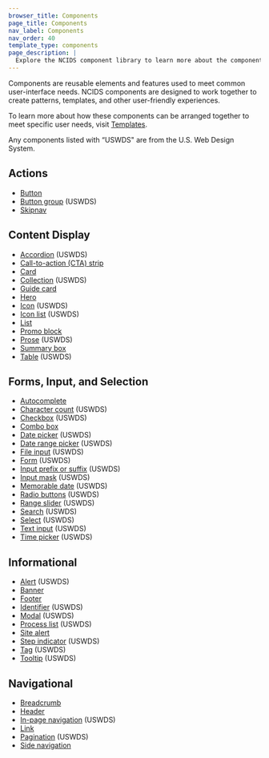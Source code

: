 ```yaml
---
browser_title: Components
page_title: Components
nav_label: Components
nav_order: 40
template_type: components
page_description: |
  Explore the NCIDS component library to learn more about the components provided to fit the needs of NCI websites and applications.
---
```


Components are reusable elements and features used to meet common user-interface needs. NCIDS components are designed to work together to create patterns, templates, and other user-friendly experiences.

To learn more about how these components can be arranged together to meet specific user needs, visit [Templates](/templates).

Any components listed with “USWDS" are from the U.S. Web Design System.

## Actions

- [Button](/components/button)
- [Button group](https://designsystem.digital.gov/components/button-group/) (USWDS)
- [Skipnav](/components/skipnav)

## Content Display

- [Accordion](https://designsystem.digital.gov/components/accordion/) (USWDS)
- [Call-to-action (CTA) strip](/components/cta-strip)
- [Card](/components/card)
- [Collection](https://designsystem.digital.gov/components/collection/) (USWDS)
- [Guide card](/components/guide-card)
- [Hero](/components/hero)
- [Icon](https://designsystem.digital.gov/components/icon/) (USWDS)
- [Icon list](https://designsystem.digital.gov/components/icon-list/) (USWDS)
- [List](/components/list)
- [Promo block](/components/promo-block)
- [Prose](https://designsystem.digital.gov/components/prose/) (USWDS)
- [Summary box](/components/summary-box)
- [Table](https://designsystem.digital.gov/components/table/) (USWDS)

## Forms, Input, and Selection

- [Autocomplete](/components/autocomplete)
- [Character count](https://designsystem.digital.gov/components/character-count/) (USWDS)
- [Checkbox](https://designsystem.digital.gov/components/checkbox/) (USWDS)
- [Combo box](/components/combo-box)
- [Date picker](https://designsystem.digital.gov/components/date-picker/) (USWDS)
- [Date range picker](https://designsystem.digital.gov/components/date-range-picker/) (USWDS)
- [File input](https://designsystem.digital.gov/components/file-input/) (USWDS)
- [Form](https://designsystem.digital.gov/components/form/) (USWDS)
- [Input prefix or suffix](https://designsystem.digital.gov/components/input-prefix-suffix/) (USWDS)
- [Input mask](https://designsystem.digital.gov/components/input-mask/) (USWDS)
- [Memorable date](https://designsystem.digital.gov/components/memorable-date/) (USWDS)
- [Radio buttons](https://designsystem.digital.gov/components/radio-buttons/) (USWDS)
- [Range slider](https://designsystem.digital.gov/components/range-slider/) (USWDS)
- [Search](https://designsystem.digital.gov/components/search/) (USWDS)
- [Select](https://designsystem.digital.gov/components/select/) (USWDS)
- [Text input](https://designsystem.digital.gov/components/text-input/) (USWDS)
- [Time picker](https://designsystem.digital.gov/components/time-picker/) (USWDS)

## Informational

- [Alert](https://designsystem.digital.gov/components/alert/) (USWDS)
- [Banner](/components/banner)
- [Footer](/components/footer)
- [Identifier](https://designsystem.digital.gov/components/identifier/) (USWDS)
- [Modal](https://designsystem.digital.gov/components/modal/) (USWDS)
- [Process list](https://designsystem.digital.gov/components/process-list/) (USWDS)
- [Site alert](/components/site-alert)
- [Step indicator](https://designsystem.digital.gov/components/step-indicator/) (USWDS)
- [Tag](https://designsystem.digital.gov/components/tag/) (USWDS)
- [Tooltip](https://designsystem.digital.gov/components/tooltip/) (USWDS)

## Navigational

- [Breadcrumb](/components/breadcrumb)
- [Header](/components/header)
- [In-page navigation](https://designsystem.digital.gov/components/in-page-navigation/) (USWDS)
- [Link](/components/link)
- [Pagination](https://designsystem.digital.gov/components/pagination/) (USWDS)
- [Side navigation](/components/side-navigation)
